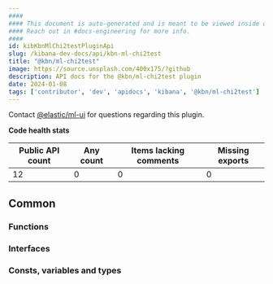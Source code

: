 ```yaml
---
####
#### This document is auto-generated and is meant to be viewed inside our experimental, new docs system.
#### Reach out in #docs-engineering for more info.
####
id: kibKbnMlChi2testPluginApi
slug: /kibana-dev-docs/api/kbn-ml-chi2test
title: "@kbn/ml-chi2test"
image: https://source.unsplash.com/400x175/?github
description: API docs for the @kbn/ml-chi2test plugin
date: 2024-01-08
tags: ['contributor', 'dev', 'apidocs', 'kibana', '@kbn/ml-chi2test']
---
```




Contact [@elastic/ml-ui](https://github.com/orgs/elastic/teams/ml-ui) for questions regarding this plugin.

**Code health stats**

| Public API count  | Any count | Items lacking comments | Missing exports |
|-------------------|-----------|------------------------|-----------------|
| 12 | 0 | 0 | 0 |

## Common

### Functions
<DocDefinitionList data={kbnMlChi2testObj.common.functions}/>

### Interfaces
<DocDefinitionList data={kbnMlChi2testObj.common.interfaces}/>

### Consts, variables and types
<DocDefinitionList data={kbnMlChi2testObj.common.misc}/>

